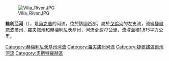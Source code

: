 [[Image:Vilia_River.JPG|right]]

'''維利亞河'''（{{lang-uk|Вілія}}），是[[烏克蘭|烏克蘭]]的河流，位於該國西部，屬於[[戈倫河|戈倫河]]的左支流，流經[[捷爾諾波爾州|捷爾諾波爾州]]、[[羅夫諾州|羅夫諾州]]和[[赫梅利尼茨基州|赫梅利尼茨基州]]，河流全長77公里，流域面積1,815平方公里。

{{DEFAULTSORT:Вілія (річка)}}
[[Category:赫梅利尼茨基州河流|Category:赫梅利尼茨基州河流]]
[[Category:羅夫諾州河流|Category:羅夫諾州河流]]
[[Category:捷爾諾波爾州河流|Category:捷爾諾波爾州河流]]
[[Category:奧斯特羅赫區|Category:奧斯特羅赫區]]


{{Ukraine-river-stub}}